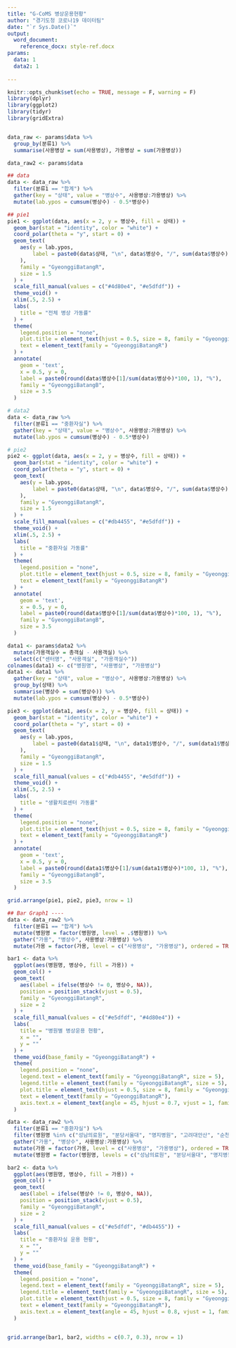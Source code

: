 ```yaml
---
title: "G-CoMS 병상운용현황"
author: "경기도청 코로나19 데이터팀"
date: "`r Sys.Date()`"
output:
  word_document:
    reference_docx: style-ref.docx
params:
  data: 1
  data2: 1
 
---
```

  


```r
knitr::opts_chunk$set(echo = TRUE, message = F, warning = F)
library(dplyr)
library(ggplot2)
library(tidyr)
library(gridExtra)


data_raw <- params$data %>%
  group_by(분류1) %>%
  summarise(사용병상 = sum(사용병상), 가용병상 = sum(가용병상)) 

data_raw2 <- params$data
```

```r
## data
data <- data_raw %>%
  filter(분류1 == "합계") %>%
  gather(key = "상태", value = "병상수", 사용병상:가용병상) %>%
  mutate(lab.ypos = cumsum(병상수) - 0.5*병상수)

## pie1
pie1 <- ggplot(data, aes(x = 2, y = 병상수, fill = 상태)) +
  geom_bar(stat = "identity", color = "white") +
  coord_polar(theta = "y", start = 0) +
  geom_text(
    aes(y = lab.ypos, 
        label = paste0(data$상태, "\n", data$병상수, "/", sum(data$병상수))
    ),
    family = "GyeonggiBatangR",
    size = 1.5
  ) +
  scale_fill_manual(values = c("#4d80e4", "#e5dfdf")) +
  theme_void() +
  xlim(.5, 2.5) +
  labs(
    title = "전체 병상 가동률"
  ) +
  theme(
    legend.position = "none",
    plot.title = element_text(hjust = 0.5, size = 8, family = "GyeonggiBatangB"),
    text = element_text(family = "GyeonggiBatangR")
  ) +
  annotate(
    geom = 'text', 
    x = 0.5, y = 0, 
    label = paste0(round(data$병상수[1]/sum(data$병상수)*100, 1), "%"),
    family = "GyeonggiBatangB",
    size = 3.5
  )

# data2
data <- data_raw %>%
  filter(분류1 == "중환자실") %>%
  gather(key = "상태", value = "병상수", 사용병상:가용병상) %>%
  mutate(lab.ypos = cumsum(병상수) - 0.5*병상수)

# pie2
pie2 <- ggplot(data, aes(x = 2, y = 병상수, fill = 상태)) +
  geom_bar(stat = "identity", color = "white") +
  coord_polar(theta = "y", start = 0) +
  geom_text(
    aes(y = lab.ypos, 
        label = paste0(data$상태, "\n", data$병상수, "/", sum(data$병상수))
    ),
    family = "GyeonggiBatangR",
    size = 1.5
  ) +
  scale_fill_manual(values = c("#db4455", "#e5dfdf")) +
  theme_void() +
  xlim(.5, 2.5) +
  labs(
    title = "중환자실 가동률"
  ) +
  theme(
    legend.position = "none",
    plot.title = element_text(hjust = 0.5, size = 8, family = "GyeonggiBatangB"),
    text = element_text(family = "GyeonggiBatangR")
  ) +
  annotate(
    geom = 'text', 
    x = 0.5, y = 0, 
    label = paste0(round(data$병상수[1]/sum(data$병상수)*100, 1), "%"),
    family = "GyeonggiBatangB",
    size = 3.5
  )

data1 <- params$data2 %>%
  mutate(가용객실수 = 총객실 - 사용객실) %>%
  select(c("센터명", "사용객실", "가용객실수"))
colnames(data1) <- c("병원명", "사용병상", "가용병상")
data1 <- data1 %>%
  gather(key = "상태", value = "병상수", 사용병상:가용병상) %>%
  group_by(상태) %>%
  summarise(병상수 = sum(병상수)) %>%
  mutate(lab.ypos = cumsum(병상수) - 0.5*병상수)

pie3 <- ggplot(data1, aes(x = 2, y = 병상수, fill = 상태)) +
  geom_bar(stat = "identity", color = "white") +
  coord_polar(theta = "y", start = 0) +
  geom_text(
    aes(y = lab.ypos, 
        label = paste0(data1$상태, "\n", data1$병상수, "/", sum(data1$병상수))
    ),
    family = "GyeonggiBatangR",
    size = 1.5
  ) +
  scale_fill_manual(values = c("#db4455", "#e5dfdf")) +
  theme_void() +
  xlim(.5, 2.5) +
  labs(
    title = "생활치료센터 가동률"
  ) +
  theme(
    legend.position = "none",
    plot.title = element_text(hjust = 0.5, size = 8, family = "GyeonggiBatangB"),
    text = element_text(family = "GyeonggiBatangR")
  ) +
  annotate(
    geom = 'text', 
    x = 0.5, y = 0, 
    label = paste0(round(data1$병상수[1]/sum(data1$병상수)*100, 1), "%"),
    family = "GyeonggiBatangB",
    size = 3.5
  )

grid.arrange(pie1, pie2, pie3, nrow = 1)
```

```r
## Bar Graph1 ----
data <- data_raw2 %>%
  filter(분류1 == "합계") %>%
  mutate(병원명 = factor(병원명, level = .$병원명)) %>%
  gather("가용", "병상수", 사용병상:가용병상) %>%
  mutate(가용 = factor(가용, level = c("사용병상", "가용병상"), ordered = TRUE))

bar1 <- data %>%
  ggplot(aes(병원명, 병상수, fill = 가용)) +
  geom_col() +
  geom_text(
    aes(label = ifelse(병상수 != 0, 병상수, NA)), 
    position = position_stack(vjust = 0.5),
    family = "GyeonggiBatangR",
    size = 2
  ) +
  scale_fill_manual(values = c("#e5dfdf", "#4d80e4")) +
  labs(
    title = "병원별 병상운용 현황",
    x = "",
    y = ""
  ) +
  theme_void(base_family = "GyeonggiBatangR") +
  theme(
    legend.position = "none",
    legend.text = element_text(family = "GyeonggiBatangR", size = 5),
    legend.title = element_text(family = "GyeonggiBatangR", size = 5),
    plot.title = element_text(hjust = 0.5, size = 8, family = "GyeonggiBatangB"),
    text = element_text(family = "GyeonggiBatangR"),
    axis.text.x = element_text(angle = 45, hjust = 0.7, vjust = 1, family = "GyeonggiBatangR", size = 5),
  )

data <- data_raw2 %>%
  filter(분류1 == "중환자실") %>%
  filter(병원명 %in% c("성남의료원", "분당서울대", "명지병원", "고려대안산", "순천향부천", "아주대병원", "한림대성심", "일산병원")) %>%
  gather("가용", "병상수", 사용병상:가용병상) %>%
  mutate(가용 = factor(가용, level = c("사용병상", "가용병상"), ordered = TRUE)) %>%
  mutate(병원명 = factor(병원명, levels = c("성남의료원", "분당서울대", "명지병원", "고려대안산", "순천향부천", "아주대병원", "한림대성심", "일산병원")))

bar2 <- data %>%
  ggplot(aes(병원명, 병상수, fill = 가용)) +
  geom_col() +
  geom_text(
    aes(label = ifelse(병상수 != 0, 병상수, NA)), 
    position = position_stack(vjust = 0.5),
    family = "GyeonggiBatangR",
    size = 2
  ) +
  scale_fill_manual(values = c("#e5dfdf", "#db4455")) +
  labs(
    title = "중환자실 운용 현황",
    x = "",
    y = ""
  ) +
  theme_void(base_family = "GyeonggiBatangR") +
  theme(
    legend.position = "none",
    legend.text = element_text(family = "GyeonggiBatangR", size = 5),
    legend.title = element_text(family = "GyeonggiBatangR", size = 5),
    plot.title = element_text(hjust = 0.5, size = 8, family = "GyeonggiBatangB"),
    text = element_text(family = "GyeonggiBatangR"),
    axis.text.x = element_text(angle = 45, hjust = 0.8, vjust = 1, family = "GyeonggiBatangR", size = 5)
  )


grid.arrange(bar1, bar2, widths = c(0.7, 0.3), nrow = 1)
```